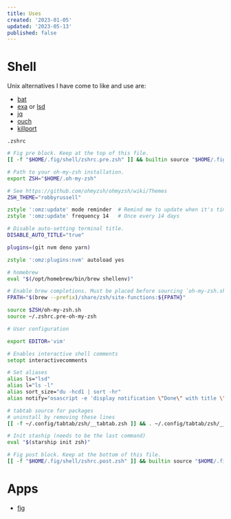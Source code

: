 ```yaml
---
title: Uses
created: '2023-01-05'
updated: '2023-05-13'
published: false
---
```


# Shell

Unix alternatives I have come to like and use are:

-   [bat](https://github.com/sharkdp/bat)
-   [exa](https://github.com/ogham/exa) or [lsd](https://github.com/Peltoche/lsd)
-   [jq](https://github.com/stedolan/jq)
-   [ouch](https://github.com/ouch-org/ouch)
-   [killport](https://github.com/jkfran/killport)

`.zshrc`

```zsh
# Fig pre block. Keep at the top of this file.
[[ -f "$HOME/.fig/shell/zshrc.pre.zsh" ]] && builtin source "$HOME/.fig/shell/zshrc.pre.zsh"

# Path to your oh-my-zsh installation.
export ZSH="$HOME/.oh-my-zsh"

# See https://github.com/ohmyzsh/ohmyzsh/wiki/Themes
ZSH_THEME="robbyrussell"

zstyle ':omz:update' mode reminder  # Remind me to update when it's time
zstyle ':omz:update' frequency 14   # Once every 14 days

# Disable auto-setting terminal title.
DISABLE_AUTO_TITLE="true"

plugins=(git nvm deno yarn)

zstyle ':omz:plugins:nvm' autoload yes

# homebrew
eval "$(/opt/homebrew/bin/brew shellenv)"

# Enable brew completions. Must be placed before sourcing `oh-my-zsh.sh`
FPATH="$(brew --prefix)/share/zsh/site-functions:${FPATH}"

source $ZSH/oh-my-zsh.sh
source ~/.zshrc.pre-oh-my-zsh

# User configuration

export EDITOR='vim'

# Enables interactive shell comments
setopt interactivecomments

# Set aliases
alias ls="lsd"
alias l="ls -l"
alias sort_size="du -hcd1 | sort -hr"
alias notify="osascript -e 'display notification \"Done\" with title \"Task\"'"

# tabtab source for packages
# uninstall by removing these lines
[[ -f ~/.config/tabtab/zsh/__tabtab.zsh ]] && . ~/.config/tabtab/zsh/__tabtab.zsh || true

# Init staship (needs to be the last command)
eval "$(starship init zsh)"

# Fig post block. Keep at the bottom of this file.
[[ -f "$HOME/.fig/shell/zshrc.post.zsh" ]] && builtin source "$HOME/.fig/shell/zshrc.post.zsh"

```

# Apps

-   [fig](https://fig.io/)
